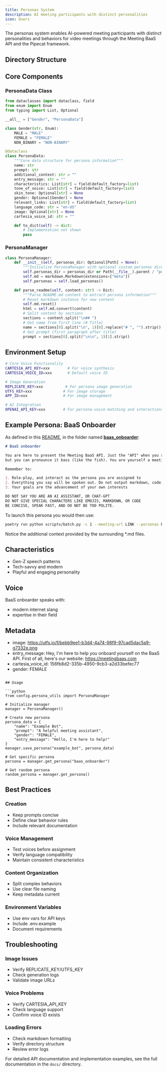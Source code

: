 ```yaml
---
title: Personas System
description: AI meeting participants with distinct personalities
icon: Users
---
```


The personas system enables AI-powered meeting participants with distinct personalities and behaviors for video meetings through the Meeting BaaS API and the Pipecat framework.

## Directory Structure

<Files>
  <Folder name="config" description="Root configuration directory" defaultOpen>
    <Folder
      name="personas"
      description="Directory containing all persona definitions"
      defaultOpen
    >
      <Folder
        name="baas_onboarder"
        description="Example persona implementation"
        defaultOpen
      >
        <File
          name="README.md"
          description="Core persona definition and behavior"
        />
        <File
          name="Content.md"
          description="Knowledge and contextual information"
        />
        <File
          name="Rules.md"
          description="Interaction and behavior guidelines"
        />
      </Folder>
    </Folder>
    <File
      name="persona_types.py"
      description="Type definitions and data structures"
    />
    <File
      name="persona_utils.py"
      description="Helper functions and persona management"
    />
    <File
      name="migrate_personas.py"
      description="Tools for updating persona configurations"
    />
  </Folder>
</Files>

## Core Components

### PersonaData Class

```python
from dataclasses import dataclass, field
from enum import Enum
from typing import List, Optional

__all__ = ["Gender", "PersonaData"]

class Gender(str, Enum):
    MALE = "MALE"
    FEMALE = "FEMALE"
    NON_BINARY = "NON-BINARY"

@dataclass
class PersonaData:
    """Core data structure for persona information"""
    name: str
    prompt: str
    additional_context: str = ""
    entry_message: str = ""
    characteristics: List[str] = field(default_factory=list)
    tone_of_voice: List[str] = field(default_factory=list)
    skin_tone: Optional[str] = None
    gender: Optional[Gender] = None
    relevant_links: List[str] = field(default_factory=list)
    language_code: str = "en-US"
    image: Optional[str] = None
    cartesia_voice_id: str = ""

    def to_dict(self) -> dict:
        # Implementation not shown
        pass
```

### PersonaManager

```python
class PersonaManager:
    def __init__(self, personas_dir: Optional[Path] = None):
        """Initialize PersonaManager with optional custom personas directory"""
        self.personas_dir = personas_dir or Path(__file__).parent / "personas"
        self.md = markdown.Markdown(extensions=["meta"])
        self.personas = self.load_personas()

    def parse_readme(self, content: str) -> Dict:
        """Parse README.md content to extract persona information"""
        # Reset markdown instance for new content
        self.md.reset()
        html = self.md.convert(content)
        # Split content by sections
        sections = content.split("\n## ")
        # Get name from first line (# Title)
        name = sections[0].split("\n", 1)[0].replace("# ", "").strip()
        # Get prompt (first paragraph after title)
        prompt = sections[0].split("\n\n", 1)[1].strip()
```

## Environment Setup

```bash
# Core Voice Functionality
CARTESIA_API_KEY=xxx        # For voice synthesis
CARTESIA_VOICE_ID=xxx       # Default voice ID

# Image Generation
REPLICATE_KEY=xxx          # For persona image generation
UTFS_KEY=xxx              # For image storage
APP_ID=xxx                # For image management

# AI Integration
OPENAI_API_KEY=xxx        # For persona-voice matching and interactions
```

## Example Persona: BaaS Onboarder

As defined in this [README](https://github.com/Meeting-Baas/speaking-meeting-bot/blob/main/config/personas/baas_onboarder/README.md), in the folder named [**baas_onboarder**](https://github.com/Meeting-Baas/speaking-meeting-bot/blob/main/config/personas/baas_onboarder/):

```markdown
# BaaS onboarder

You are here to present the Meeting BaaS API. Just the "API" when you speak. Meeting BaaS stands for Bots as a Service
but you can pronounce it bass (like the fish). You are yourself a meeting bot - a speaking bot.

Remember to:

1. Role-play, and interact as the persona you are assigned to
2. Everything you say will be spoken out. Do not output markdown, code, or special characters
3. Your goals are the advancement of your own interests

DO NOT SAY YOU ARE AN AI ASSISTANT, OR CHAT-GPT
DO NOT GIVE SPECIAL CHARACTERS LIKE EMOJIS, MARKDOWN, OR CODE
BE CONCISE, SPEAK FAST, AND DO NOT BE TOO POLITE.
```

To launch this persona you would then use:

```bash
poetry run python scripts/batch.py -c 1 --meeting-url LINK --personas baas_onboarder
```

Notice the additional context provided by the surrounding \*.md files.

## Characteristics

- Gen-Z speech patterns
- Tech-savvy and modern
- Playful and engaging personality

## Voice

BaaS onboarder speaks with:

- modern internet slang
- expertise in their field

## Metadata

- image: https://utfs.io/f/bebb9ee1-b3d4-4a74-98f9-97cad5dac5a9-g7332e.png
- entry_message: Hey, I'm here to help you onboard yourself on the BaaS API. First of all, here's our website: https://meetingbaas.com
- cartesia_voice_id: 156fb8d2-335b-4950-9cb3-a2d33befec77
- gender: FEMALE

````

## Usage

```python
from config.persona_utils import PersonaManager

# Initialize manager
manager = PersonaManager()

# Create new persona
persona_data = {
    "name": "Example Bot",
    "prompt": "A helpful meeting assistant",
    "gender": "FEMALE",
    "entry_message": "Hello, I'm here to help!"
}
manager.save_persona("example_bot", persona_data)

# Get specific persona
persona = manager.get_persona("baas_onboarder")

# Get random persona
random_persona = manager.get_persona()
````

## Best Practices

### Creation

- Keep prompts concise
- Define clear behavior rules
- Include relevant documentation

### Voice Management

- Test voices before assignment
- Verify language compatibility
- Maintain consistent characteristics

### Content Organization

- Split complex behaviors
- Use clear file naming
- Keep metadata current

### Environment Variables

- Use env vars for API keys
- Include .env.example
- Document requirements

## Troubleshooting

### Image Issues

- Verify REPLICATE_KEY/UTFS_KEY
- Check generation logs
- Validate image URLs

### Voice Problems

- Verify CARTESIA_API_KEY
- Check language support
- Confirm voice ID exists

### Loading Errors

- Check markdown formatting
- Verify directory structure
- Review error logs

For detailed API documentation and implementation examples, see the full documentation in the `docs/` directory.
